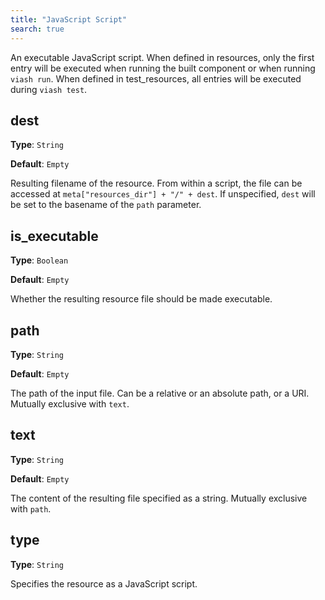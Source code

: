 ```yaml
---
title: "JavaScript Script"
search: true
---
```


An executable JavaScript script.
When defined in resources, only the first entry will be executed when running the built component or when running `viash run`.
When defined in test_resources, all entries will be executed during `viash test`.

## dest

**Type**: `String`

**Default**: `Empty`

Resulting filename of the resource. From within a script, the file can be accessed at `meta["resources_dir"] + "/" + dest`. If unspecified, `dest` will be set to the basename of the `path` parameter.

## is_executable

**Type**: `Boolean`

**Default**: `Empty`

Whether the resulting resource file should be made executable.

## path

**Type**: `String`

**Default**: `Empty`

The path of the input file. Can be a relative or an absolute path, or a URI. Mutually exclusive with `text`.

## text

**Type**: `String`

**Default**: `Empty`

The content of the resulting file specified as a string. Mutually exclusive with `path`.

## type

**Type**: `String`

Specifies the resource as a JavaScript script.
